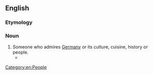 {{also|germanophile}}

==English==

===Etymology===
{{af|en|German|-o-|-phile}}

===Noun===
{{wikipedia}}
{{en-noun}}

# Someone who admires [[Germany]] or its culture, cuisine, history or people.
#* {{quote-book|en|year=2008  |title=Our Friend "the Enemy": |author=Thomas Weber |page=93 |ISBN=|passage=What we have seen is that a simple binary system of Anglophobe versus Anglophile and Germanophobe versus '''Germanophile''' grossly misrepresents the character of Anglo-German relations and antagonism in the pre-1914 era.}}

[[Category:en:People]]
